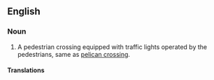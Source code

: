 ==English==

===Noun===
{{en-noun|sg=[[toucan]] [[crossing]]}}

# {{context|British|regional}} A pedestrian crossing equipped with traffic lights operated by the pedestrians, same as [[pelican crossing]].

====Translations====
{{trans-see|pelican crossing}}